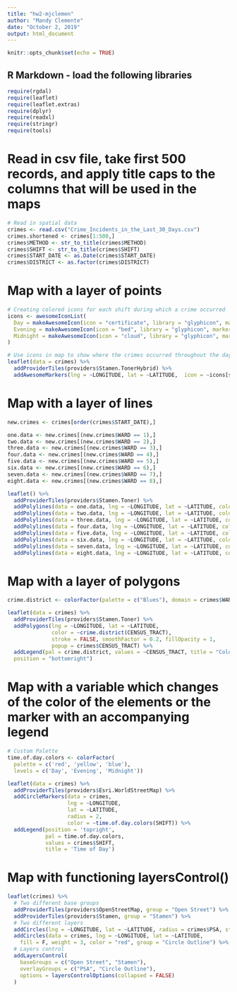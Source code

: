 ```yaml
---
title: "hw2-mjclemen"
author: "Mandy Clemente"
date: "October 2, 2019"
output: html_document
---
```


```r
knitr::opts_chunk$set(echo = TRUE)
```

## R Markdown - load the following libraries

```r
require(rgdal)
require(leaflet)
require(leaflet.extras)
require(dplyr)
require(readxl)
require(stringr)
require(tools)
```

# Read in csv file, take first 500 records, and apply title caps to the columns that will be used in the maps

```r
# Read in spatial data
crimes <- read.csv("Crime_Incidents_in_the_Last_30_Days.csv")
crimes.shortened <- crimes[1:500,]
crimes$METHOD <- str_to_title(crimes$METHOD)
crimes$SHIFT <- str_to_title(crimes$SHIFT)
crimes$START_DATE <- as.Date(crimes$START_DATE)
crimes$DISTRICT <- as.factor(crimes$DISTRICT)
```

# Map with a layer of points

```r
# Creating colored icons for each shift during which a crime occurred
icons <- awesomeIconList(
  Day = makeAwesomeIcon(icon = "certificate", library = "glyphicon", markerColor = "orange", iconColor = "black"),
  Evening = makeAwesomeIcon(icon = "bed", library = "glyphicon", markerColor = "blue", iconColor = "black"),
  Midnight = makeAwesomeIcon(icon = "cloud", library = "glyphicon", markerColor = "black", iconColor = "white")
)

# Use icons in map to show where the crimes occurred throughout the day and night
leaflet(data = crimes) %>%
  addProviderTiles(providers$Stamen.TonerHybrid) %>%
  addAwesomeMarkers(lng = ~LONGITUDE, lat = ~LATITUDE,  icon = ~icons[str_trim(SHIFT)], popup = ~SHIFT)
```

# Map with a layer of lines
```r
new.crimes <- crimes[order(crimes$START_DATE),]

one.data <- new.crimes[(new.crimes$WARD == 1),]
two.data <- new.crimes[(new.crimes$WARD == 2),]
three.data <- new.crimes[(new.crimes$WARD == 3),]
four.data <- new.crimes[(new.crimes$WARD == 4),]
five.data <- new.crimes[(new.crimes$WARD == 5),]
six.data <- new.crimes[(new.crimes$WARD == 6),]
seven.data <- new.crimes[(new.crimes$WARD == 7),]
eight.data <- new.crimes[(new.crimes$WARD == 8),]

leaflet() %>%
  addProviderTiles(providers$Stamen.Toner) %>%
  addPolylines(data = one.data, lng = ~LONGITUDE, lat = ~LATITUDE, color = "red", group = ) %>%
  addPolylines(data = two.data, lng = ~LONGITUDE, lat = ~LATITUDE, color = "blue", group = ) %>%
  addPolylines(data = three.data, lng = ~LONGITUDE, lat = ~LATITUDE, color = "green", group = ) %>%
  addPolylines(data = four.data, lng = ~LONGITUDE, lat = ~LATITUDE, color = "purple", group = ) %>%
  addPolylines(data = five.data, lng = ~LONGITUDE, lat = ~LATITUDE, color = "pink", group = ) %>%
  addPolylines(data = six.data, lng = ~LONGITUDE, lat = ~LATITUDE, color = "orange", group = ) %>%
  addPolylines(data = seven.data, lng = ~LONGITUDE, lat = ~LATITUDE, color = "black", group = ) %>%
  addPolylines(data = eight.data, lng = ~LONGITUDE, lat = ~LATITUDE, color = "turquoise2", group = )
```
# Map with a layer of polygons
```r
crime.district <- colorFactor(palette = c("Blues"), domain = crimes$WARD)

leaflet(data = crimes) %>%
  addProviderTiles(providers$Stamen.Toner) %>%
  addPolygons(lng = ~LONGITUDE, lat = ~LATITUDE,
              color = ~crime.district(CENSUS_TRACT),
              stroke = FALSE, smoothFactor = 0.2, fillOpacity = 1,
              popup = crimes$CENSUS_TRACT) %>%
  addLegend(pal = crime.district, values = ~CENSUS_TRACT, title = "Color by District:",
  position = "bottomright")
```
# Map with a variable which changes of the color of the elements or the marker with an accompanying legend
```r

# Custom Palette
time.of.day.colors <- colorFactor(
  palette = c('red', 'yellow', 'blue'),
  levels = c('Day', 'Evening', 'Midnight'))

leaflet(data = crimes) %>%
  addProviderTiles(providers$Esri.WorldStreetMap) %>%
  addCircleMarkers(data = crimes,
                   lng = ~LONGITUDE,
                   lat = ~LATITUDE,
                   radius = 2,
                   color = ~time.of.day.colors(SHIFT)) %>%
  addLegend(position = 'topright',
            pal = time.of.day.colors,
            values = crimes$SHIFT,
            title = 'Time of Day')
```
# Map with functioning layersControl()
```r
leaflet(crimes) %>%
  # Two different base groups
  addProviderTiles(providers$OpenStreetMap, group = "Open Street") %>%
  addProviderTiles(providers$Stamen, group = "Stamen") %>%
  # Two different layers
  addCircles(lng = ~LONGITUDE, lat = ~LATITUDE, radius = crimes$PSA, stroke = F, group = "PSA", popup = ~PSA) %>%
  addCircles(data = crimes, lng = ~LONGITUDE, lat = ~LATITUDE,
    fill = F, weight = 3, color = "red", group = "Circle Outline") %>%
  # Layers control
  addLayersControl(
    baseGroups = c("Open Street", "Stamen"),
    overlayGroups = c("PSA", "Circle Outline"),
    options = layersControlOptions(collapsed = FALSE)
  )
```

